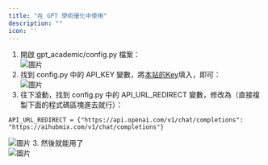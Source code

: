 ```yaml
---
title: "在 GPT 學術優化中使用"
description: ""
icon: ''
---
```


1. 開啟 gpt_academic/config.py 檔案：  
![圖片](../../public/cn/image16.png) 
1. 找到 config.py 中的 API_KEY 變數，將[本站的Key](https://aihubmix.com/token)填入，即可：  
![圖片](../../public/cn/image17.png) 
2. 往下滾動，找到 config.py 中的 API_URL_REDIRECT 變數，修改為（直接複製下面的程式碼區塊進去就行）：  
```
API_URL_REDIRECT = {"https://api.openai.com/v1/chat/completions": "https://aihubmix.com/v1/chat/completions"}
```
![圖片](../../public/cn/image18.png) 
3. 然後就能用了  
![圖片](../../public/cn/image19.png) 
